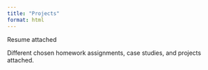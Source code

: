 ```yaml
---
title: "Projects"
format: html
---
```


Resume attached

Different chosen homework assignments, case studies, and projects attached.

